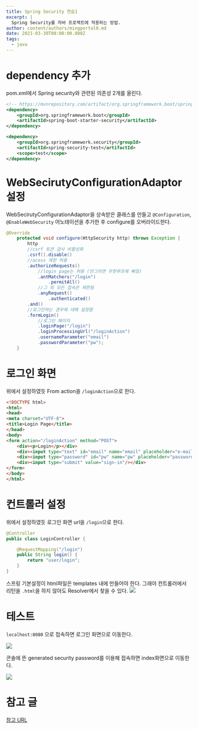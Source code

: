 ```yaml
---
title: Spring Security 연습1
excerpt: |
  Spring Security를 자바 프로젝트에 적용하는 방법.
author: content/authors/mingportal0.md
date: 2021-03-30T00:00:00.000Z
tags:
  - java
---
```


# dependency 추가

pom.xml에서 Spring security와 관련된 의존성 2개를 올린다.

```xml
<!-- https://mvnrepository.com/artifact/org.springframework.boot/spring-boot-starter-security -->
<dependency>
	<groupId>org.springframework.boot</groupId>
	<artifactId>spring-boot-starter-security</artifactId>
</dependency>

<dependency>
	<groupId>org.springframework.security</groupId>
	<artifactId>spring-security-test</artifactId>
	<scope>test</scope>
</dependency>

```

# WebSecirutyConfigurationAdaptor 설정

WebSecirutyConfigurationAdaptor을 상속받은 클래스를 만들고 `@Configuration`, `@EnableWebSecurity` 어노테이션을 추가한 후 configure를 오버라이드한다.

```java
@Override
	protected void configure(HttpSecurity http) throws Exception {
		http
		//csrf 토큰 검사 비활성화
		.csrf().disable()
		//acess 제한 허용
		.authorizeRequests()
			//login page는 허용 (안그러면 무한루프에 빠짐)
			.antMatchers("/login")
				.permitAll()
			//그 외 모든 접속은 제한됨
			.anyRequest()
				.authenticated()
		.and()
		//로그인하는 경우에 대해 설정함
		.formLogin()
			//로그인 페이지
			.loginPage("/login")
			.loginProcessingUrl("/loginAction")
			.usernameParameter("email")
			.passwordParameter("pw");
	}
```

# 로그인 화면

위에서 설정하였듯 From action을 `/loginAction`으로 한다.

```html
<!DOCTYPE html>
<html>
<head>
<meta charset="UTF-8">
<title>Login Page</title>
</head>
<body>
<form action="/loginAction" method="POST">
	<div><p>Login</p></div>
	<div><input type="text" id="email" name="email" placeholder="e-mail"/></div>
	<div><input type="password" id="pw" name="pw" placeholder="password"/></div>
	<div><input type="submit" value="sign-in"/></div>
</form>
</body>
</html>
```

# 컨트롤러 설정

위에서 설정하였듯 로그인 화면 url을 `/login`으로 한다.

```java
@Controller
public class LoginController {

	@RequestMapping("/login") 
	public String login() { 
		return "user/login"; 
	}
}
```

스프링 기본설정이 html파일은 templates 내에 만들어야 한다. 그래야 컨트롤러에서 리턴을 `.html`을 하지 않아도 Resolver에서 찾을 수 있다.
![](/uploads/image-20210401101923407.png)

# 테스트

`localhost:8080` 으로 접속하면 로그인 화면으로 이동한다.

![](/uploads/image-20210401102426207.png)

콘솔에 뜬 generated security password를 이용해 접속하면 index화면으로 이동한다.

![](/uploads/image-20210401102659686.png)

# 참고 글

[참고 URL](https://galid1.tistory.com/698?category=791456)
